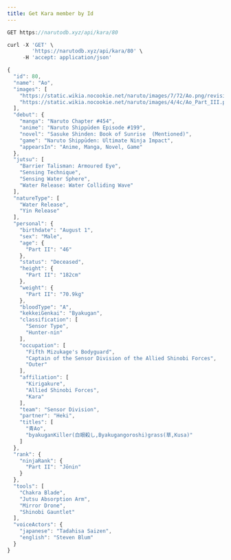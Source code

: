 ```yaml
---
title: Get Kara member by Id
---
```


```js
GET https://narutodb.xyz/api/kara/80
```

```js
curl -X 'GET' \
        'https://narutodb.xyz/api/kara/80' \
     -H 'accept: application/json'
```

```js
{
  "id": 80,
  "name": "Ao",
  "images": [
    "https://static.wikia.nocookie.net/naruto/images/7/72/Ao.png/revision/latest/scale-to-width-down/300?cb=20171014133718",
    "https://static.wikia.nocookie.net/naruto/images/4/4c/Ao_Part_III.png/revision/latest/scale-to-width-down/300?cb=20210208005708"
  ],
  "debut": {
    "manga": "Naruto Chapter #454",
    "anime": "Naruto Shippūden Episode #199",
    "novel": "Sasuke Shinden: Book of Sunrise  (Mentioned)",
    "game": "Naruto Shippūden: Ultimate Ninja Impact",
    "appearsIn": "Anime, Manga, Novel, Game"
  },
  "jutsu": [
    "Barrier Talisman: Armoured Eye",
    "Sensing Technique",
    "Sensing Water Sphere",
    "Water Release: Water Colliding Wave"
  ],
  "natureType": [
    "Water Release",
    "Yin Release"
  ],
  "personal": {
    "birthdate": "August 1",
    "sex": "Male",
    "age": {
      "Part II": "46"
    },
    "status": "Deceased",
    "height": {
      "Part II": "182cm"
    },
    "weight": {
      "Part II": "70.9kg"
    },
    "bloodType": "A",
    "kekkeiGenkai": "Byakugan",
    "classification": [
      "Sensor Type",
      "Hunter-nin"
    ],
    "occupation": [
      "Fifth Mizukage's Bodyguard",
      "Captain of the Sensor Division of the Allied Shinobi Forces",
      "Outer"
    ],
    "affiliation": [
      "Kirigakure",
      "Allied Shinobi Forces",
      "Kara"
    ],
    "team": "Sensor Division",
    "partner": "Heki",
    "titles": [
      "青Ao",
      "byakuganKiller(白眼殺し,Byakugangoroshi)grass(草,Kusa)"
    ]
  },
  "rank": {
    "ninjaRank": {
      "Part II": "Jōnin"
    }
  },
  "tools": [
    "Chakra Blade",
    "Jutsu Absorption Arm",
    "Mirror Drone",
    "Shinobi Gauntlet"
  ],
  "voiceActors": {
    "japanese": "Tadahisa Saizen",
    "english": "Steven Blum"
  }
}
```
